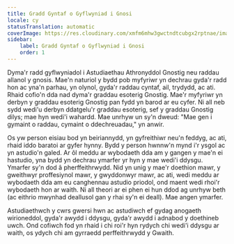 ```yaml
---
title: Gradd Gyntaf o Gyflwyniad i Gnosi
locale: cy
statusTranslation: automatic
coverImage: https://res.cloudinary.com/xmfm6mhw3gwctndtcubgx2rptnae/image/upload/v1741354450/small_cover_introduccion_a_la_gnosis_57a3fc8d72.webp
sidebar:
    label: Gradd Gyntaf o Gyflwyniad i Gnosi
    order: 1
---
```

Dyma'r radd gyflwyniadol i Astudiaethau Athronyddol Gnostig neu raddau allanol y gnosis. Mae'n naturiol y bydd pob myfyriwr yn dechrau gyda'r radd hon ac yna'n parhau, yn olynol, gyda'r raddau cyntaf, ail, trydydd, ac ati. Rhaid cofio'n dda nad dyma'r graddau esoterig Gnostig. Mae'r myfyriwr yn derbyn y graddau esoterig Gnostig pan fydd yn barod ar eu cyfer. Ni all neb sydd wedi'u derbyn ddatgelu'r graddau esoterig, sef y graddau Gnostig dilys; mae hyn wedi'i wahardd. Mae unrhyw un sy'n dweud: "Mae gen i gymaint o raddau, cymaint o ddechreuadau," yn anwir.

Os yw person eisiau bod yn beiriannydd, yn gyfreithiwr neu'n feddyg, ac ati, rhaid iddo baratoi ar gyfer hynny. Bydd y person hwnnw'n mynd i'r ysgol ac yn astudio'n galed. Ar ôl meddu ar wybodaeth dda am y gangen y mae'n ei hastudio, yna bydd yn dechrau ymarfer yr hyn y mae wedi'i ddysgu. Ymarfer sy'n dod â pherffeithrwydd. Nid yn unig y mae'r doethion mawr, y gweithwyr proffesiynol mawr, y gwyddonwyr mawr, ac ati, wedi meddu ar wybodaeth dda am eu canghennau astudio priodol, ond maent wedi rhoi'r wybodaeth hon ar waith. Ni all theori ar ei phen ei hun ddod ag unrhyw beth (ac eithrio mwynhad deallusol gan y rhai sy'n ei deall). Mae angen ymarfer.

Astudiaethwch y cwrs gwersi hwn ac astudiwch ef gydag anogaeth wirioneddol, gyda'r awydd i ddysgu, gyda'r awydd i adnabod y doethineb uwch. Ond cofiwch fod yn rhaid i chi roi'r hyn rydych chi wedi'i ddysgu ar waith, os ydych chi am gyrraedd perffeithrwydd y Gwaith.
